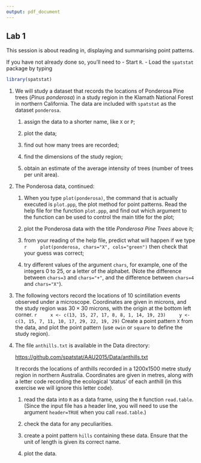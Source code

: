 ```yaml
---
output: pdf_document
---
```

## Lab 1

This session is about reading in, displaying and summarising point patterns.

If you have not already done so, you’ll need to
-   Start `R`.
-   Load the `spatstat` package by typing
```r
library(spatstat)
```

1.  We will study a dataset that records the locations of Ponderosa Pine
    trees (*Pinus ponderosa*) in a study region in the
    Klamath National Forest in northern California. The data are
    included with `spatstat` as the dataset
    `ponderosa`.

    1.  assign the data to a shorter name, like `X` or `P`;

    2.  plot the data;

    3.  find out how many trees are recorded;

    4.  find the dimensions of the study region;

    5.  obtain an estimate of the average intensity of trees (number of
        trees per unit area).

2.  The Ponderosa data, continued:

    1.  When you type `plot(ponderosa)`, the command that is
        actually executed is `plot.ppp`, the plot method for
        point patterns. Read the help file for the function
        `plot.ppp`, and find out which argument to the
        function can be used to control the main title for the plot;

    2.  plot the Ponderosa data with the title *Ponderosa Pine
        Trees* above it;

    3.  from your reading of the help file, predict what will happen if
        we type
        ```r
        plot(ponderosa, chars="X", cols="green")
        ```
        then check that your guess was correct;

    4.  try different values of the argument `chars`, for
        example, one of the integers 0 to 25, or a letter of the
        alphabet. (Note the difference between `chars=3` and
        `chars="+"`, and the difference between `chars=4` and
        `chars="X"`).

3.  The following vectors record the locations of 10 scintillation events
    observed under a microscope. Coordinates are given in microns, and
    the study region was $30 \times 30$ microns, with the origin at the
    bottom left corner.
    ```r
    x <- c(13, 15, 27, 17, 8, 8, 1, 14, 19, 23)
    y <- c(3, 15, 7, 11, 10, 17, 29, 22, 19, 29)
    ```
    Create a point pattern `X` from the data,
    and plot the point pattern (use `owin` or `square` to define the study region).

4.  The file `anthills.txt` is available in the Data directory:

    [https://github.com/spatstat/AAU2015/Data/anthills.txt](https://github.com/spatstat/AAU2015/Data/anthills.txt)

    It records the locations of anthills recorded in a
    1200x1500 metre study region in northern Australia.
    Coordinates are given in metres, along with a letter code recording
    the ecological ‘status’ of each anthill (in this exercise we will ignore this letter code).

    1.  read the data into `R` as a data frame, using the `R` function
        `read.table`. (Since the input file has a header line, you
        will need to use the argument `header=TRUE` when you call
        `read.table`.)

    2.  check the data for any peculiarities.

    3.  create a point pattern `hills` containing these data.
        Ensure that the unit of length is given its correct name.

    4.  plot the data.
